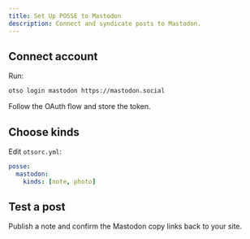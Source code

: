 ```yaml
---
title: Set Up POSSE to Mastodon
description: Connect and syndicate posts to Mastodon.
---
```


## Connect account

Run:

```bash
otso login mastodon https://mastodon.social
```

Follow the OAuth flow and store the token.

## Choose kinds

Edit `otsorc.yml`:

```yaml
posse:
  mastodon:
    kinds: [note, photo]
```

## Test a post

Publish a note and confirm the Mastodon copy links back to your site.
